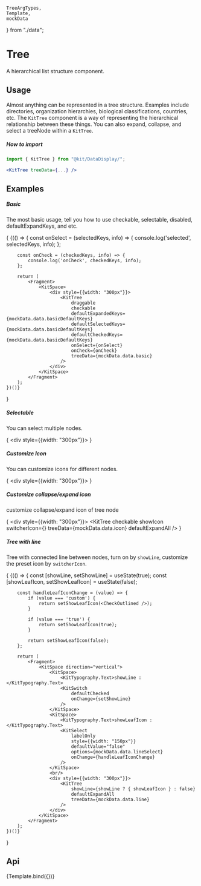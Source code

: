     TreeArgTypes,
    Template,
    mockData
} from "./data";

<Meta
    title="Design System/DataDisplay/Tree"
    argTypes={TreeArgTypes}
/>

# Tree

A hierarchical list structure component.

## Usage

Almost anything can be represented in a tree structure. Examples include directories, organization hierarchies, biological classifications, countries, etc. The `KitTree` component is a way of representing the hierarchical relationship between these things. You can also expand, collapse, and select a treeNode within a `KitTree`.

##### How to import
```jsx
import { KitTree } from "@kit/DataDisplay/";

<KitTree treeData={...} />
```

## Examples

##### Basic

The most basic usage, tell you how to use checkable, selectable, disabled, defaultExpandKeys, and etc.

{
<Canvas withSource="none">
    {(() => {
        const onSelect = (selectedKeys, info) => {
            console.log('selected', selectedKeys, info);
        };

        const onCheck = (checkedKeys, info) => {
            console.log('onCheck', checkedKeys, info);
        };

        return (
            <Fragment>
                <KitSpace>
                    <div style={{width: "300px"}}>
                        <KitTree
                            draggable
                            checkable
                            defaultExpandedKeys={mockData.data.basicDefaultKeys}
                            defaultSelectedKeys={mockData.data.basicDefaultKeys}
                            defaultCheckedKeys={mockData.data.basicDefaultKeys}
                            onSelect={onSelect}
                            onCheck={onCheck}
                            treeData={mockData.data.basic}
                        />
                    </div>
                </KitSpace>
            </Fragment>
        );
    })()}
</Canvas>
}

##### Selectable

You can select multiple nodes.

{
<Canvas withSource="none">
    <Fragment>
        <KitSpace>
            <div style={{width: "300px"}}>
                <KitTree
                    multiple
                    treeData={mockData.data.icon}
                    defaultExpandAll
                />
            </div>
        </KitSpace>
    </Fragment>
</Canvas>
}

##### Customize Icon

You can customize icons for different nodes.

{
<Canvas withSource="none">
    <Fragment>
        <KitSpace>
            <div style={{width: "300px"}}>
                <KitTree
                    checkable
                    showIcon
                    treeData={mockData.data.icon}
                    defaultExpandAll
                />
            </div>
        </KitSpace>
    </Fragment>
</Canvas>
}

##### Customize collapse/expand icon

customize collapse/expand icon of tree node

{
<Canvas withSource="none">
    <Fragment>
        <KitSpace>
            <div style={{width: "300px"}}>
                <KitTree
                    checkable
                    showIcon
                    switcherIcon={<DownOutlined />}
                    treeData={mockData.data.icon}
                    defaultExpandAll
                />
            </div>
        </KitSpace>
    </Fragment>
</Canvas>
}

##### Tree with line

Tree with connected line between nodes, turn on by `showLine`, customize the preset icon by `switcherIcon`.

{
<Canvas withSource="none">
    {(() => {
        const [showLine, setShowLine] = useState(true);
        const [showLeafIcon, setShowLeafIcon] = useState(false);

        const handleLeafIconChange = (value) => {
            if (value === 'custom') {
                return setShowLeafIcon(<CheckOutlined />);
            }

            if (value === 'true') {
                return setShowLeafIcon(true);
            }

            return setShowLeafIcon(false);
        };

        return (
            <Fragment>
                <KitSpace direction="vertical">
                    <KitSpace>
                        <KitTypography.Text>showLine :</KitTypography.Text>
                        <KitSwitch
                            defaultChecked
                            onChange={setShowLine}
                        />
                    </KitSpace>
                    <KitSpace>
                        <KitTypography.Text>showLeafIcon :</KitTypography.Text>
                        <KitSelect
                            labelOnly
                            style={{width: "150px"}}
                            defaultValue="false"
                            options={mockData.data.lineSelect}
                            onChange={handleLeafIconChange}
                        />
                    </KitSpace>
                    <br/>
                    <div style={{width: "300px"}}>
                        <KitTree
                            showLine={showLine ? { showLeafIcon } : false}
                            defaultExpandAll
                            treeData={mockData.data.line}
                        />
                    </div>
                </KitSpace>
            </Fragment>
        );
    })()}
</Canvas>
}

## Api

<Canvas>
    <Story name="Tree">{Template.bind({})}</Story>
</Canvas>

<Controls story="Tree" />